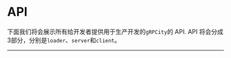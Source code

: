 
# API

下面我们将会展示所有给开发者提供用于生产开发的`gRPCity`的 API. API 将会分成3部分，分别是`loader`、`server`和`client`。

---

<Cards>
  <Cards.Card
    title="Proto Loader →"
    href="/zh/apis/proto-loader"
  />
  <Cards.Card
    title="Client Side →"
    href="/zh/apis/client-side"
  />
  <Cards.Card
    title="Server Side →"
    href="/zh/apis/server-side"
  />
</Cards>
